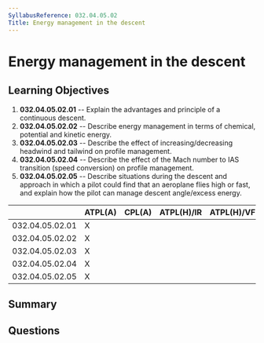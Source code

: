 ```yaml
---
SyllabusReference: 032.04.05.02
Title: Energy management in the descent
---
```


# Energy management in the descent

## Learning Objectives

1. **032.04.05.02.01** -- Explain the advantages and principle of a continuous
   descent.
2. **032.04.05.02.02** -- Describe energy management in terms of chemical,
   potential and kinetic energy.
3. **032.04.05.02.03** -- Describe the effect of increasing/decreasing headwind
   and tailwind on profile management.
4. **032.04.05.02.04** -- Describe the effect of the Mach number to IAS transition
   (speed conversion) on profile management.
5. **032.04.05.02.05** -- Describe situations during the descent and approach in
   which a pilot could find that an aeroplane flies high or fast, and explain
   how the pilot can manage descent angle/excess energy.

|                 | ATPL(A) | CPL(A) | ATPL(H)/IR | ATPL(H)/VFR | CPL(H) | IR  | CBIR(A) |
| --------------- | ------- | ------ | ---------- | ----------- | ------ | --- | ------- |
| 032.04.05.02.01 | X       |        |            |             |        |     |         |
| 032.04.05.02.02 | X       |        |            |             |        |     |         |
| 032.04.05.02.03 | X       |        |            |             |        |     |         |
| 032.04.05.02.04 | X       |        |            |             |        |     |         |
| 032.04.05.02.05 | X       |        |            |             |        |     |         |

## Summary

## Questions
